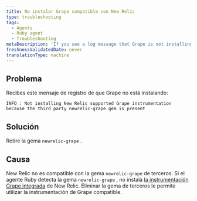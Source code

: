 ```yaml
---
title: No instalar Grape compatible con New Relic
type: troubleshooting
tags:
  - Agents
  - Ruby agent
  - Troubleshooting
metaDescription: 'If you see a log message that Grape is not installing because of the newrelic-grape third-party gem, remove the newrelic-grape gem.'
freshnessValidatedDate: never
translationType: machine
---
```


## Problema

Recibes este mensaje de registro de que Grape no está instalando:

```
INFO : Not installing New Relic supported Grape instrumentation because the third party newrelic-grape gem is present
```

## Solución

Retire la gema `newrelic-grape` .

## Causa

New Relic no es compatible con la gema `newrelic-grape` de terceros. Si el agente Ruby detecta la gema `newrelic-grape` , no instala [la instrumentación Grape integrada](/docs/agents/ruby-agent/getting-started/ruby-agent-requirements-supported-frameworks) de New Relic. Eliminar la gema de terceros le permite utilizar la instrumentación de Grape compatible.
